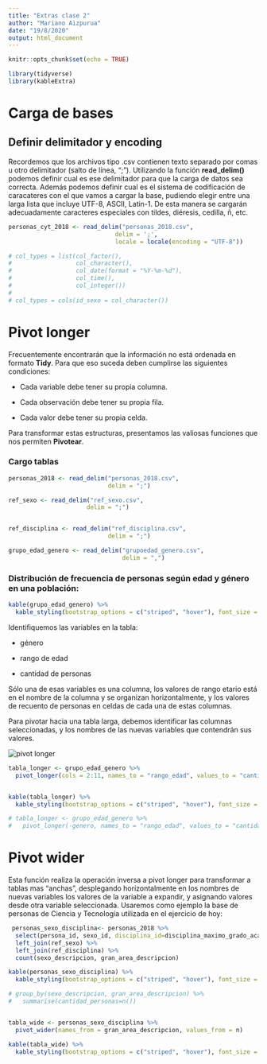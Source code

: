 --- 
title: "Extras clase 2"
author: "Mariano Aizpurua"
date: "19/8/2020"
output: html_document
---

```{r setup, include=FALSE}
knitr::opts_chunk$set(echo = TRUE)
```

```{r cargo bibliotecas, warning= FALSE, message=FALSE}

library(tidyverse)
library(kableExtra)

```


# Carga de bases

## Definir delimitador y encoding

Recordemos que los archivos tipo .csv contienen texto separado por comas u otro delimitador (salto de línea, ";"). Utilizando la función **read_delim()** podemos definir cual es ese delimitador para que la carga de datos sea correcta. Además podemos definir cual es el sistema de codificación de caracateres con el que vamos a cargar la base, pudiendo elegir entre una larga lista que incluye UTF-8, ASCII, Latin-1. De esta manera se cargarán adecuadamente caracteres especiales con tildes, diéresis, cedilla, ñ, etc.


```{r warning= FALSE, message=FALSE}
personas_cyt_2018 <- read_delim("personas_2018.csv",
                              delim = ';',
                              locale = locale(encoding = "UTF-8"))

# col_types = list(col_factor(),
#                  col_character(),
#                  col_date(format = "%Y-%m-%d"),
#                  col_time(),
#                  col_integer())
# 
# col_types = cols(id_sexo = col_character())
```





# Pivot longer

Frecuentemente encontrarán que la información no está ordenada en formato **Tidy**. Para que eso suceda deben cumplirse las siguientes condiciones:

* Cada variable debe tener su propia columna.

* Cada observación debe tener su propia fila. 

* Cada valor debe tener su propia celda.


Para transformar estas estructuras, presentamos las valiosas funciones que nos permiten **Pivotear**.

### Cargo tablas

```{r warning= FALSE, message=FALSE}
personas_2018 <- read_delim("personas_2018.csv",
                            delim = ";")

ref_sexo <- read_delim("ref_sexo.csv",
                      delim = ";")


ref_disciplina <- read_delim("ref_disciplina.csv",
                            delim = ";")

grupo_edad_genero <- read_delim("grupoedad_genero.csv",
                                delim = ",")
```

### Distribución de frecuencia de personas según edad y género en una población:
```{r}
kable(grupo_edad_genero) %>% 
  kable_styling(bootstrap_options = c("striped", "hover"), font_size = 12)
```

Identifiquemos las variables en la tabla: 

+ género

+ rango de edad

+ cantidad de personas


Sólo una de esas variables es una columna, los valores de rango etario está en el nombre de la columna y se organizan horizontalmente, y los valores de recuento de personas en celdas de cada una de estas columnas. 

Para pivotar hacia una tabla larga, debemos identificar las columnas seleccionadas, y los nombres de las nuevas variables que contendrán sus valores.


![](pivot_longer.jpg "pivot longer")



```{r pivot longer}
tabla_longer <- grupo_edad_genero %>% 
  pivot_longer(cols = 2:11, names_to = "rango_edad", values_to = "cantidad_personas")


kable(tabla_longer) %>% 
  kable_styling(bootstrap_options = c("striped", "hover"), font_size = 12)

# tabla_longer <- grupo_edad_genero %>%
#   pivot_longer(-genero, names_to = "rango_edad", values_to = "cantidad_personas")

```



# Pivot wider

Esta función realiza la operación inversa a pivot longer para transformar a tablas mas "anchas", desplegando horizontalmente en los nombres de nuevas variables los valores de la variable a expandir, y asignando valores desde otra variable seleccionada.
Usaremos como ejemplo la base de personas de Ciencia y Tecnología utilizada en el ejercicio de hoy:


```{r}
 personas_sexo_disciplina<- personas_2018 %>% 
  select(persona_id, sexo_id, disciplina_id=disciplina_maximo_grado_academico_id) %>% 
  left_join(ref_sexo) %>% 
  left_join(ref_disciplina) %>% 
  count(sexo_descripcion, gran_area_descripcion)

kable(personas_sexo_disciplina) %>% 
  kable_styling(bootstrap_options = c("striped", "hover"), font_size = 12)

# group_by(sexo_descripcion, gran_area_descripcion) %>% 
#   summarise(cantidad_personas=n())


tabla_wide <- personas_sexo_disciplina %>% 
  pivot_wider(names_from = gran_area_descripcion, values_from = n)

kable(tabla_wide) %>% 
  kable_styling(bootstrap_options = c("striped", "hover"), font_size = 12)
```



